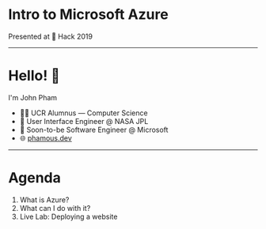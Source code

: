 
# Intro to Microsoft Azure

Presented at 🍊 Hack 2019

---

# Hello! 👋

I'm John Pham

<ul style={{ listStyleType: "none" }}>
  <li>👨‍🎓 UCR Alumnus — Computer Science</li>
  <li>🚀 User Interface Engineer @ NASA JPL</li>
  <li>📎 Soon-to-be Software Engineer @ Microsoft</li>
  <li>
    🌐 <a href="https://phamous.dev">phamous.dev</a>
  </li>
</ul>

---

# Agenda

1. What is Azure?
1. What can I do with it?
1. Live Lab: Deploying a website
